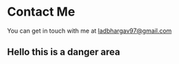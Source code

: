 
# Contact Me

You can get in touch with me at ladbhargav97@gmail.com

<Wave />



<div style={{background:'red'}}>

## Hello this is a danger area

</div>